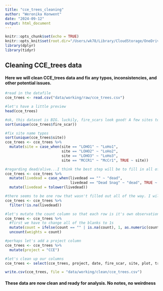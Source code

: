 ```yaml
---
title: "cce_trees_cleaning"
author: "Weronika Konwent"
date: "2024-09-12"
output: html_document
---
```


```r
knitr::opts_chunk$set(echo = TRUE)
knitr::opts_knit$set(root.dir="/Users/wk78/Library/CloudStorage/OneDrive-NorthernArizonaUniversity/R/CCE")
library(dplyr)
library(tidyr)
```

## Cleaning CCE_trees data
#### Here we will clean CCE_trees data and fix any typos, inconsistencies, and other potential issues.


```r
#read in the datafile
cce_trees <- read.csv("data/working/raw/cce_trees.csv")

#let's have a little preview
head(cce_trees)

#ok, this dataset is BIG. luckily, fire_scars look good! A few sites to fix. will fix up the dead/alive column, but I think everything else will come out in the analysis wash...
sort(unique(cce_trees$fire_scar))

#fix site name typos
sort(unique(cce_trees$site))
cce_trees <- cce_trees %>%
  mutate(site = case_when(site == "LOHO1" ~ "LoHo1",
                          site == "LOHO2" ~ "LoHo2", 
                          site == "LOHO3" ~ "LoHo3",
                          site == "MCCR1" ~ "McCr1", TRUE ~ site))

#regarding dead/alive...I think the best step will be to fill in all of the blank spots in that column with dead, which is the assumption. maybe also nice to lowercase everything?
cce_trees <- cce_trees %>%
  mutate(livedead = case_when(livedead == "" ~ "dead",                    
                              livedead == "Dead Snag" ~ "dead", TRUE ~ livedead)) %>%
  mutate(livedead = tolower(livedead))

#there seems to be one row that wasn't filled out all of the way. I will delete it.
cce_trees <- cce_trees %>%
  filter(!is.na(livedead))

#let's mutate the count column so that each row is it's own observation
cce_trees <- cce_trees %>%
  #first we have to change all of the blanks to 1s
  mutate(count = ifelse(count == "" | is.na(count), 1, as.numeric(count))) %>%
  uncount(weights = count)

#perhaps let's add a project column
cce_trees <- cce_trees %>%
  mutate(project = "CCE")

#let's clean up our columns
cce_trees <- select(cce_trees, project, date, fire_scar, site, plot, tree_species, standing, snag_pre_fire, dbh, basal_diameter, cone_combustion, foliage_combustion, fine_combustion, coarse_combustion, stem_combustion, livedead, tree_notes)

write.csv(cce_trees, file = "data/working/clean/cce_trees.csv")
```

#### These data are now clean and ready for analysis. No notes, no weirdness